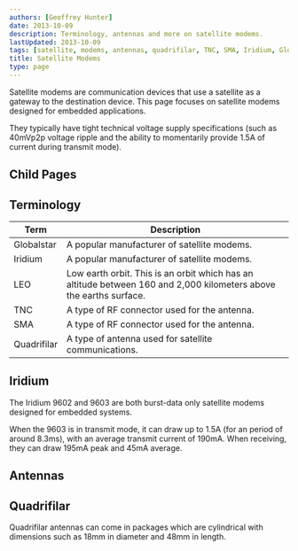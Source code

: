 ```yaml
---
authors: [Geoffrey Hunter]
date: 2013-10-09
description: Terminology, antennas and more on satellite modems.
lastUpdated: 2013-10-09
tags: [satellite, modems, antennas, quadrifilar, TNC, SMA, Iridium, Globalstar]
title: Satellite Modems
type: page
---
```


Satellite modems are communication devices that use a satellite as a gateway to the destination device. This page focuses on satellite modems designed for embedded applications.

They typically have tight technical voltage supply specifications (such as 40mVp2p voltage ripple and the ability to momentarily provide 1.5A of current during transmit mode).

## Child Pages

<ChildPages />

## Terminology

<table>
  <thead>
    <tr>
      <th>Term</th>
      <th>Description</th>
    </tr>
  </thead>
<tbody >
<tr >
<td >Globalstar</td>
<td >A popular manufacturer of satellite modems.</td>
</tr>
<tr >
<td >Iridium</td>
<td >A popular manufacturer of satellite modems.</td>
</tr>
<tr >

<td >LEO</td>
<td >Low earth orbit. This is an orbit which has an altitude between 160 and 2,000 kilometers above the earths surface.</td>
</tr>
<tr >
<td >TNC</td>

<td >A type of RF connector used for the antenna.</td>
</tr>
<tr >
<td >SMA</td>
<td >A type of RF connector used for the antenna.</td>
</tr>
<tr >
<td >Quadrifilar</td>
<td >A type of antenna used for satellite communications.</td>
</tr>
</tbody>
</table>

## Iridium

The Iridium 9602 and 9603 are both burst-data only satellite modems designed for embedded systems.

When the 9603 is in transmit mode, it can draw up to 1.5A (for an period of around 8.3ms), with an average transmit current of 190mA. When receiving, they can draw 195mA peak and 45mA average.

## Antennas

## Quadrifilar

Quadrifilar antennas can come in packages which are cylindrical with dimensions such as 18mm in diameter and 48mm in length.
